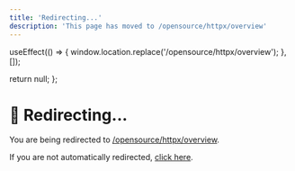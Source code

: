 ```yaml
---
title: 'Redirecting...'
description: 'This page has moved to /opensource/httpx/overview'
---
```



  useEffect(() => {
    window.location.replace('/opensource/httpx/overview');
  }, []);
  
  return null;
};

<RedirectComponent />

# 🔄 Redirecting...

You are being redirected to [/opensource/httpx/overview](/opensource/httpx/overview).

If you are not automatically redirected, [click here](/opensource/httpx/overview).

<script dangerouslySetInnerHTML={{
  __html: `
    setTimeout(function() {
      if (typeof window !== 'undefined') {
        window.location.href = '/opensource/httpx/overview';
      }
    }, 100);
  `
}} />